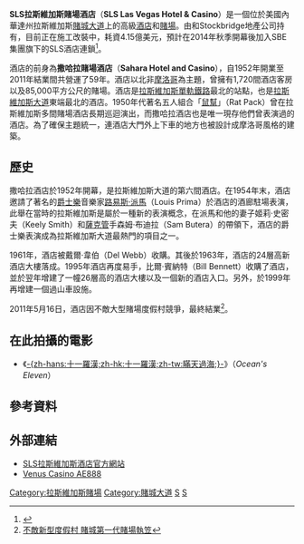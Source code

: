 {{expand|time=2017-09-17T00:59:10+00:00}}
{{Infobox casino
| casino         = Sahara Las Vegas 
| logo           = 
| logo_size      = 
| theme          = 
| location       = [[美國|美國]][[內華達州|內華達州]]溫徹斯特
| address        = 2535 Las Vegas Blvd South
| coordinates    = {{coord|36.14222|-115.15639|region:US-NV_type:landmark|display=title,inline}}
| image          = 
| image_size     = 
| rooms          = 1,720
| date_opened    = 1952年10月7日（薩哈拉酒店）<br>2014年秋季（SLS酒店）
| date_closed    = 2011年5月16日（薩哈拉酒店）
| space_gaming   = {{convert|85000|sqft|m2}}
| attractions    = 
| shows          = 
| restaurants    = 
| main_contractor= Del Webb Construction <!-- Included for when this gets convert to {{tl|infobox builiding}} -->
| owner = [[SBE娛樂集團|SBE娛樂集團]]<br />Stockbridge地產公司<br />Meruelo Group
| license_holder =
| casino_type    = Land-Resort
| renovations    = 1960年、1963年、1996年、2003年、2013年 2019
| names_pre      = 賓果俱樂部（Club Bingo）<br>薩哈拉酒店（Sahara Hotel and Casino）<br>SLS (SLS Hotel and Casino)
| status         = '''under construction'''
}}

'''SLS拉斯維加斯賭場酒店'''（'''SLS Las Vegas Hotel & Casino'''）是一個位於美國內華達州拉斯維加斯[[賭城大道|賭城大道]]上的高級[[酒店|酒店]]和[[賭場|賭場]]。由{{link-en|SBE娛樂集團|SBE Entertainment Group}}和Stockbridge地產公司持有，目前正在施工改裝中，耗資4.15億美元，預計在2014年秋季開幕後加入SBE集團旗下的SLS酒店連鎖<ref>{{cite web |author=Jay Jones |url=http://www.latimes.com/travel/destinations/lasvegas/la-trb-las-vegas-sls-resort-to-open-fall-2014-20130213,0,2428284.story |title=Las Vegas: SLS resort to open in fall 2014 in the former Sahara - Los Angeles Times |publisher=Latimes.com |date=2013-02-14 |accessdate=2013-12-12 |archive-date=2013-03-15 |archive-url=https://web.archive.org/web/20130315085701/http://www.latimes.com/travel/destinations/lasvegas/la-trb-las-vegas-sls-resort-to-open-fall-2014-20130213,0,2428284.story |dead-url=no }}</ref>。

酒店的前身為'''撒哈拉賭場酒店'''（'''Sahara Hotel and Casino'''），自1952年開業至2011年結業間共營運了59年。酒店以北非[[摩洛哥|摩洛哥]]為主題，曾擁有1,720間酒店客房以及85,000平方公尺的賭場。酒店是[[拉斯維加斯單軌鐵路|拉斯維加斯單軌鐵路]]最北的站點，也是[[拉斯維加斯大道|拉斯維加斯大道]]東端最北的酒店。1950年代著名五人組合「[[鼠幫|鼠幫]]」（Rat Pack）曾在拉斯維加斯多間賭場酒店長期巡迴演出，而撒哈拉酒店也是唯一現存他們曾表演過的酒店。為了確保主題統一，連酒店大門外上下車的地方也被設計成摩洛哥風格的建築。

== 歷史 ==
撒哈拉酒店於1952年開幕，是拉斯維加斯大道的第六間酒店。在1954年末，酒店邀請了著名的[[爵士樂|爵士樂]]音樂家[[路易斯·派馬|路易斯·派馬]]（Louis Prima）於酒店的酒廊駐場表演，此舉在當時的拉斯維加斯是屬於一種新的表演概念，在派馬和他的妻子姬莉·史密夫（Keely Smith）和[[薩克管|薩克管]]手森姆·布迪拉（Sam Butera）的帶領下，酒店的爵士樂表演成為拉斯維加斯大道最熱門的項目之一。

1961年，酒店被戴爾·韋伯（Del Webb）收購。其後於1963年，酒店的24層高新酒店大樓落成。1995年酒店再度易手，比爾·賓納特（Bill Bennett）收購了酒店，並於翌年增建了一幢26層高的酒店大樓以及一個新的酒店入口。另外，於1999年再增建一個過山車設施。

2011年5月16日，酒店因不敵大型賭場度假村競爭，最終結業<ref>[http://hk.news.yahoo.com/article/110515/4/obob.html 不敵新型度假村 賭城第一代賭場執笠]{{dead link|date=2017年11月 |bot=InternetArchiveBot |fix-attempted=yes }}</ref>。

==在此拍攝的電影==
*《[[十一羅漢_(2001年電影)|-{zh-hans:十一羅漢;zh-hk:十一羅漢;zh-tw:瞞天過海;}-]]》（''Ocean's Eleven''）

==參考資料==
{{reflist}}

==外部連結==
{{commons category|Sahara Hotel and Casino}}
*[https://web.archive.org/web/20140223063116/http://slshotels.com/lasvegas/ SLS拉斯維加斯酒店官方網站]
*[https://www.ae888.mobi/ Venus Casino AE888] {{Wayback|url=https://www.ae888.mobi/ |date=20210713121054 }}

{{拉斯維加斯大道}}

[[Category:拉斯維加斯賭場|Category:拉斯維加斯賭場]]
[[Category:賭城大道|Category:賭城大道]]
[[Category:拉斯維加斯度假村|S]]
[[Category:內華達州地標|S]]